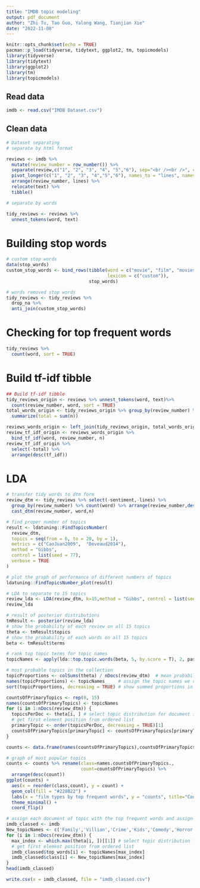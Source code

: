 ```yaml
---
title: "IMDB topic modeling"
output: pdf_document
author: "Zhi Tu, Tao Guo, Yalong Wang, Tianjian Xie"
date: "2022-11-08"
---
```


```r
knitr::opts_chunk$set(echo = TRUE)
pacman::p_load(tidyverse, tidytext, ggplot2, tm, topicmodels)
library(tidyverse)
library(tidytext)
library(ggplot2)
library(tm)
library(topicmodels)
```

## Read data

```r
imdb <- read.csv("IMDB Dataset.csv")
```

## Clean data

```r
# Dataset separating
# separate by html format

reviews <- imdb %>% 
  mutate(review_number = row_number()) %>%
  separate(review,c("1", "2", "3", "4", "5","6"), sep="<br /><br />", convert = TRUE) %>% 
  pivot_longer(c("1", "2", "3", "4","5","6"), names_to = "lines", names_transform = list(lines = as.integer), values_to = "text") %>%
  arrange(review_number, lines) %>%
  relocate(text) %>%
  tibble()

# separate by words

tidy_reviews <- reviews %>% 
  unnest_tokens(word, text) 
```

# Building stop words

```r
# custom stop words
data(stop_words)
custom_stop_words <- bind_rows(tibble(word = c("movie", "film", "movies", "time","story","plot","films","director","watch","characters", "watching","watched", "scenes", "tv","scene","series", "found","fan","lot","dvd","book","2","minutes","read","feel","makes","sense","script","based","genre","cast","role","performance","john","played","play","actors","character","production","bit","line","main","excellent","wonderful","called","10","1","remember","version","half","episode","ago","worst","budget","low","special","actor","michael","playing","set","3","heard","reviews","boring","idea","absolutely","NA","nice","screen","directed","plays","released","james","robert","david","top","actress","acting","completely","stupid","original","roles","picture","audience", "viewer","supporting","recommend"), 
                                      lexicon = c("custom")), 
                               stop_words)

# words removed stop words
tidy_reviews <- tidy_reviews %>%
  drop_na %>%
  anti_join(custom_stop_words)
```

# Checking for top frequent words

```r
tidy_reviews %>%
  count(word, sort = TRUE)
```

# Build tf-idf tibble 

```r
## Build tf-idf tibble 
tidy_reviews_origin <- reviews %>% unnest_tokens(word, text)%>%
  count(review_number, word, sort = TRUE)
total_words_origin <- tidy_reviews_origin %>% group_by(review_number) %>%
  summarize(total = sum(n))

reviews_words_origin <- left_join(tidy_reviews_origin, total_words_origin)
review_tf_idf_origin <- reviews_words_origin %>%
  bind_tf_idf(word, review_number, n)
review_tf_idf_origin %>%
  select(-total) %>%
  arrange(desc(tf_idf))
```

# LDA

```r
# transfer tidy words to dtm form
review_dtm <- tidy_reviews %>% select(-sentiment,-lines) %>% 
  group_by(review_number) %>% count(word) %>% arrange(review_number,desc(n)) %>%
  cast_dtm(review_number, word,n)
```

```r
# find proper number of topics
result <- ldatuning::FindTopicsNumber(
  review_dtm,
  topics = seq(from = 6, to = 20, by = 1),
  metrics = c("CaoJuan2009",  "Deveaud2014"),
  method = "Gibbs",
  control = list(seed = 77),
  verbose = TRUE
)
```

```r
# plot the graph of performance of different numbers of topics
ldatuning::FindTopicsNumber_plot(result)
```


```r
# LDA to separate to 15 topics
review_lda <- LDA(review_dtm, k=15,method = "Gibbs", control = list(seed = 1234))
review_lda
```

```r
# result of posterior distributions
tmResult <- posterior(review_lda)
# show the probability of each review on all 15 topics
theta <- tmResult$topics
# show the probability of each words on all 15 topics
beta <- tmResult$terms
```


```r
# rank top topic terms for topic names
topicNames <- apply(lda::top.topic.words(beta, 5, by.score = T), 2, paste, collapse = " ")

# most probable topics in the collection
topicProportions <- colSums(theta) / nDocs(review_dtm)  # mean probabilities over all paragraphs
names(topicProportions) <- topicNames     # assign the topic names we created before
sort(topicProportions, decreasing = TRUE) # show summed proportions in decreased order
```


```r
countsOfPrimaryTopics <- rep(0, 15)
names(countsOfPrimaryTopics) <- topicNames
for (i in 1:nDocs(review_dtm)) {
  topicsPerDoc <- theta[i, ] # select topic distribution for document i
  # get first element position from ordered list
  primaryTopic <- order(topicsPerDoc, decreasing = TRUE)[1] 
  countsOfPrimaryTopics[primaryTopic] <- countsOfPrimaryTopics[primaryTopic] + 1
}

counts <- data.frame(names(countsOfPrimaryTopics),countsOfPrimaryTopics)

# graph of most popular topics
counts <- counts %>% rename(class=names.countsOfPrimaryTopics., 
                            count=countsOfPrimaryTopics) %>%
  arrange(desc(count))
ggplot(counts) +
  aes(x = reorder(class,count), y = count) +
  geom_col(fill = "#228B22") +
  labs(x = "film types by top frequent words", y = "counts", title="Counts of film types by top frequent words") +
  theme_minimal() +
  coord_flip()

```

```r
# assign each document of topic with the top frequent words and assign film types to each review
imdb_classed <- imdb
New_topicNames <- c('Family','Villian','Crime','Kids','Comedy','Horror','Action','Oscar','History','Female','Arts','Sitcom','Sci-fi','Dialogue','Musicals')
for (i in 1:nDocs(review_dtm)) {
  max_index <- which.max(theta[i, ])[[1]] # select topic distribution for document i
  # get first element position from ordered list
  imdb_classed$top_words[i] <- topicNames[max_index]
  imdb_classed$class[i] <- New_topicNames[max_index]
}
head(imdb_classed)
```

```r
write.csv(x = imdb_classed, file = "imdb_classed.csv")

```







